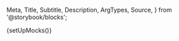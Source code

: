   Meta,
  Title,
  Subtitle,
  Description,
  ArgTypes,
  Source,
} from '@storybook/blocks';

{setUpMocks()}

<Meta
  title="Modular Checkout/Checkout Wrapper"
  Components="justifi-checkout-wrapper"
  of={JustifiCheckoutWrapper}
/>

<Title />

---

Component to be used as a container for the checkout components. It handles tokenization of payment methods, billing information, insurance and submission of the checkout form.
It also provides a way to save the payment method for future use.

Components that can be used inside the wrapper include:

Required for checkout completion (at least one of these is needed):

- [`justifi-card-form`](/docs/modular-checkout-card-form--docs)
- [`justifi-bank-account-form`](/docs/modular-checkout-bank-account-form--docs)
- [`justifi-saved-payment-methods`](/docs/modular-checkout-saved-payment-methods--docs)
- [`justifi-sezzle-payment-method`](/docs/modular-checkout-sezzle-payment-method--docs)

Optional components that can be used:

- [`justifi-checkout-summary`](/docs/modular-checkout-summary--docs)
- [`justifi-insurance-form`](/docs/modular-checkout-summary--docs)
- [`justifi-billing-form`](/docs/modular-checkout-billing-form--docs)
- [`justifi-postal-code-form`](/docs/modular-checkout-postal-code-form--docs)

# Index

---

- [Props, events and methods](#props-events-and-methods)
- [Authorization](#authorization)
- [Events usage](#events-usage)
- [Example usage](#example-usage)

# Props, events and methods

---

<ArgTypes exclude={['Theme', 'slot']} />

# Authorization

---

<p>
  Authorization is performed by passing a web component token as{' '}
  <code>auth-token</code>.
</p>
<ul>
  <li>
    <strong>Web Component Token</strong>: These tokens are generated by your
    backend services using the [Web Component Tokens
    API](https://docs.justifi.tech/api-spec#tag/Web-Component-Tokens/operation/CreateWebComponentToken).
    Each token can be scoped to perform a set number of actions and is active
    for 60 minutes. When creating a web component token for this specific
    component you'll need to use the role: `read:account:account_id` or
    `write:account:account_id`. Make sure the value for `account_id` matches the
    prop you also pass separately.
  </li>
</ul>

# Example Usage

---

<ComponentBox>
  <justifi-checkout-wrapper
    account-id="acc_123"
    auth-token="123abc"
    checkout-id="cho_123"
    save-payment-method="true"
  >
    <justifi-card-form />
    <button
      id="submit-button"
      style={{
        marginTop: '30px',
        padding: '0px 30px',
        color: 'white',
        border: 'none',
        borderRadius: '5px',
      }}
    >
      Submit Checkout
    </button>
  </justifi-checkout-wrapper>
</ComponentBox>

---

<Source dark language="html" code={codeExample} />
